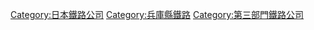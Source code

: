 {{noteTA
|1=zh-tw:北条;zh-cn:北条;zh-hk:北条;
}}

{{DEFAULTSORT:Hojo}}
[[Category:日本鐵路公司|Category:日本鐵路公司]]
[[Category:兵庫縣鐵路|Category:兵庫縣鐵路]]
[[Category:第三部門鐵路公司|Category:第三部門鐵路公司]]